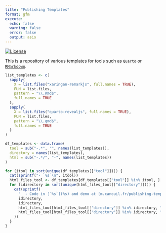 ```yaml
---
title: "Publishing Templates"
format: gfm
execute:
  echo: false
  warning: false
  error: false
  output: asis
---
```


<!-- badges: start -->
[![License](https://img.shields.io/github/license/mcanouil/publishing-templates)](LICENSE)
<!-- badges: end -->

This is a repository of various templates for tools such as [`Quarto`](https://quarto.org) or [`RMarkdown`](https://rmarkdown.rstudio.com/).

```r
list_templates <- c(
  sapply(
    X = list.files("xaringan-remarkjs", full.names = TRUE),
    FUN = list.files,
    pattern = "\\.Rmd$",
    full.names = TRUE
  ),
  sapply(
    X = list.files("quarto-revealjs", full.names = TRUE),
    FUN = list.files,
    pattern = "\\.qmd$",
    full.names = TRUE
  )
)

df_templates <- data.frame(
  tool = sub("-.*", "", names(list_templates)),
  directory = names(list_templates),
  html = sub("-.*/", "-", names(list_templates))
)

for (itool in sort(unique(df_templates[["tool"]]))) {
  cat(sprintf("- `%s`\n", itool))
  html_files_tool <- df_templates[df_templates[["tool"]] %in% itool, ]
  for (idirectory in sort(unique(html_files_tool[["directory"]]))) {
    cat(sprintf(
      "  - Code in [`%s`](%s) and demo at [m.canouil.fr/publishing-templates/%s](https://m.canouil.fr/publishing-templates/%s)\n",
      idirectory,
      idirectory,
      html_files_tool[html_files_tool[["directory"]] %in% idirectory, "html"],
      html_files_tool[html_files_tool[["directory"]] %in% idirectory, "html"]
    ))
  }
}
```
